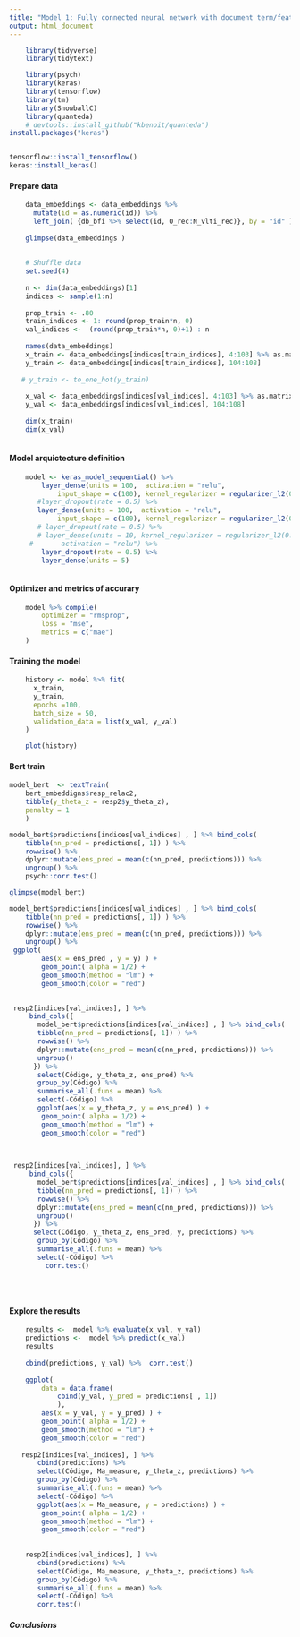 ```yaml
---
title: "Model 1: Fully connected neural network with document term/feature matrix with tf_idf"
output: html_document
---
```


```r
   
    library(tidyverse)
    library(tidytext)

    library(psych)
    library(keras)
    library(tensorflow)
    library(tm)
    library(SnowballC)
    library(quanteda)
    # devtools::install_github("kbenoit/quanteda")   
install.packages("keras")


tensorflow::install_tensorflow() 
keras::install_keras()


```



#### Prepare data
```r

    data_embeddings <- data_embeddings %>% 
      mutate(id = as.numeric(id)) %>%
      left_join( {db_bfi %>% select(id, O_rec:N_vlti_rec)}, by = "id" )
    
    glimpse(data_embeddings )
   
    
    # Shuffle data    
    set.seed(4)
    
    n <- dim(data_embeddings)[1]
    indices <- sample(1:n)    
    
    prop_train <- .80
    train_indices <- 1: round(prop_train*n, 0)
    val_indices <-  (round(prop_train*n, 0)+1) : n
    
    names(data_embeddings)
    x_train <- data_embeddings[indices[train_indices], 4:103] %>% as.matrix
    y_train <- data_embeddings[indices[train_indices], 104:108]
    
   # y_train <- to_one_hot(y_train)
    
    x_val <- data_embeddings[indices[val_indices], 4:103] %>% as.matrix
    y_val <- data_embeddings[indices[val_indices], 104:108]
    
    dim(x_train)
    dim(x_val)
  
```


#### Model arquictecture definition 
```r

    model <- keras_model_sequential() %>%
        layer_dense(units = 100,  activation = "relu", 
            input_shape = c(100), kernel_regularizer = regularizer_l2(0.001)) %>%
       #layer_dropout(rate = 0.5) %>%
       layer_dense(units = 100,  activation = "relu", 
            input_shape = c(100), kernel_regularizer = regularizer_l2(0.001)) %>%
       # layer_dropout(rate = 0.5) %>%
       # layer_dense(units = 10, kernel_regularizer = regularizer_l2(0.001),
     #       activation = "relu") %>%
        layer_dropout(rate = 0.5) %>%
        layer_dense(units = 5)



```

#### Optimizer and metrics of accurary

```r
 
    model %>% compile(
        optimizer = "rmsprop",
        loss = "mse",
        metrics = c("mae")
    )

```

#### Training the model
```r



    history <- model %>% fit(
      x_train,
      y_train,
      epochs =100,
      batch_size = 50,
      validation_data = list(x_val, y_val)
    )

    plot(history)
```

#### Bert train
```r



model_bert  <- textTrain(
    bert_embeddigns$resp_relac2,
    tibble(y_theta_z = resp2$y_theta_z),
    penalty = 1
    )

model_bert$predictions[indices[val_indices] , ] %>% bind_cols(
    tibble(nn_pred = predictions[, 1]) ) %>% 
    rowwise() %>%
    dplyr::mutate(ens_pred = mean(c(nn_pred, predictions))) %>%
    ungroup() %>%
    psych::corr.test()

glimpse(model_bert)

model_bert$predictions[indices[val_indices] , ] %>% bind_cols(
    tibble(nn_pred = predictions[, 1]) ) %>% 
    rowwise() %>%
    dplyr::mutate(ens_pred = mean(c(nn_pred, predictions))) %>%
    ungroup() %>%
 ggplot( 
        aes(x = ens_pred , y = y) ) +
        geom_point( alpha = 1/2) +
        geom_smooth(method = "lm") +
        geom_smooth(color = "red")
 

 resp2[indices[val_indices], ] %>% 
     bind_cols({
       model_bert$predictions[indices[val_indices] , ] %>% bind_cols(
       tibble(nn_pred = predictions[, 1]) ) %>% 
       rowwise() %>%
       dplyr::mutate(ens_pred = mean(c(nn_pred, predictions))) %>%
       ungroup()   
      }) %>% 
       select(Código, y_theta_z, ens_pred) %>%
       group_by(Código) %>%
       summarise_all(.funs = mean) %>%
       select(-Código) %>%
       ggplot(aes(x = y_theta_z, y = ens_pred) ) +
        geom_point( alpha = 1/2) +
        geom_smooth(method = "lm") +
        geom_smooth(color = "red")
  
 

 resp2[indices[val_indices], ] %>% 
     bind_cols({
       model_bert$predictions[indices[val_indices] , ] %>% bind_cols(
       tibble(nn_pred = predictions[, 1]) ) %>% 
       rowwise() %>%
       dplyr::mutate(ens_pred = mean(c(nn_pred, predictions))) %>%
       ungroup()   
      }) %>% 
      select(Código, y_theta_z, ens_pred, y, predictions) %>%
       group_by(Código) %>%
       summarise_all(.funs = mean) %>%
       select(-Código) %>%
         corr.test() 
    
 
 

```


#### Explore the results

```r

    results <-  model %>% evaluate(x_val, y_val)
    predictions <-  model %>% predict(x_val)
    results
    
    cbind(predictions, y_val) %>%  corr.test() 
    
    ggplot( 
        data = data.frame(
            cbind(y_val, y_pred = predictions[ , 1])
            ), 
        aes(x = y_val, y = y_pred) ) +
        geom_point( alpha = 1/2) +
        geom_smooth(method = "lm") +
        geom_smooth(color = "red")
  
   resp2[indices[val_indices], ] %>% 
       cbind(predictions) %>% 
       select(Código, Ma_measure, y_theta_z, predictions) %>%
       group_by(Código) %>%
       summarise_all(.funs = mean) %>%
       select(-Código) %>%
       ggplot(aes(x = Ma_measure, y = predictions) ) +
        geom_point( alpha = 1/2) +
        geom_smooth(method = "lm") +
        geom_smooth(color = "red")
   
   
    resp2[indices[val_indices], ] %>% 
       cbind(predictions) %>% 
       select(Código, Ma_measure, y_theta_z, predictions) %>%
       group_by(Código) %>%
       summarise_all(.funs = mean) %>%
       select(-Código) %>%
       corr.test() 

```

##### Conclusions



